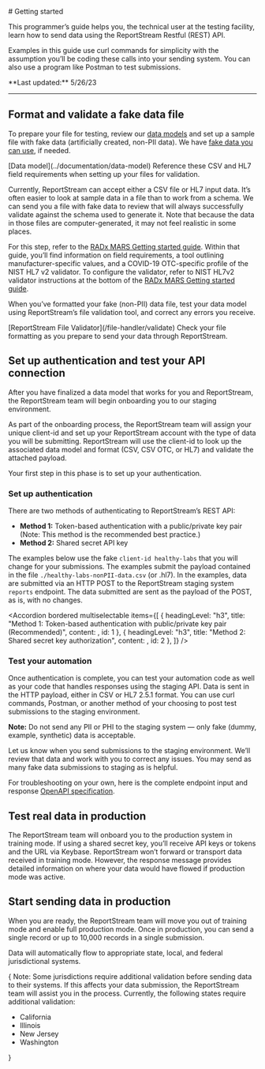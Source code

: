 
<LayoutSidenav><Sidenav /></LayoutSidenav>

<LayoutMain>
# Getting started

<p className="usa-intro text-base">This programmer’s guide helps you, the technical user at the testing facility, learn how to send data using the ReportStream Restful (REST) API.</p>

Examples in this guide use curl commands for simplicity with the assumption you’ll be coding these calls into your sending system.
You can also use a program like Postman to test submissions.

<p className="text-base">**Last updated:** 5/26/23</p>

***

<h2 className="rs-numbered">Format and validate a fake data file</h2>

To prepare your file for testing, review our [data models](../documentation/data-model) and set up a sample file with fake data (artificially created, non-PII data).
We have [fake data you can use](/assets/csv/ReportStream-StandardCSV-ExampleData-20220509.csv), if needed.

<CardGroup>
    <Card className="width-full">
        <CardHeader>[Data model](../documentation/data-model)</CardHeader>
        <CardBody>
            Reference these CSV and HL7 field requirements when setting up your files for validation.
        </CardBody>
    </Card>
</CardGroup>

Currently, ReportStream can accept either a CSV file or HL7 input data. It’s often easier to look at sample data in a file than to work from a schema. 
We can send you a file with fake data to review that will always successfully validate against the schema used to generate it. 
Note that because the data in those files are computer-generated, it may not feel realistic in some places.

<Alert type="tip">For this step, refer to the [RADx MARS Getting started guide](https://www.nibib.nih.gov/covid-19/radx-tech-program/mars/hl7v2-getting-started).
        Within that guide, you’ll find information on field requirements, a tool outlining manufacturer-specific values, and a COVID-19 OTC-specific profile of the NIST HL7 v2 validator. 
        To configure the validator, refer to NIST HL7v2 validator instructions at the bottom of the [RADx MARS Getting started guide](https://www.nibib.nih.gov/covid-19/radx-tech-program/mars/hl7v2-getting-started).</Alert>

When you’ve formatted your fake (non-PII) data file, test your data model using ReportStream’s file validation tool, and correct any errors you receive.

<CardGroup>
    <Card className="width-full">
        <CardHeader typeof="div">[ReportStream File Validator](/file-handler/validate)</CardHeader>
        <CardBody>
            Check your file formatting as you prepare to send your data through ReportStream.
        </CardBody>
    </Card>
</CardGroup>

<h2 className="rs-numbered">Set up authentication and test your API connection</h2>

After you have finalized a data model that works for you and ReportStream, the ReportStream team will begin onboarding you to our staging environment.

As part of the onboarding process, the ReportStream team will assign your unique client-id and set up your ReportStream account with the type of data you will be submitting.
ReportStream will use the client-id to look up the associated data model and format (CSV, CSV OTC, or HL7) and validate the attached payload.

Your first step in this phase is to set up your authentication.

### Set up authentication

There are two methods of authenticating to ReportStream’s REST API:

* **Method 1:** Token-based authentication with a public/private key pair (Note: This method is the recommended best practice.)
* **Method 2:** Shared secret API key

The examples below use the fake `client-id healthy-labs` that you will change for your submissions. 
The examples submit the payload contained in the file `./healthy-labs-nonPII-data.csv` (or .hl7). 
In the examples, data are submitted via an HTTP POST to the ReportStream staging system `reports` endpoint. 
The data submitted are sent as the payload of the POST, as is, with no changes.

<Accordion bordered multiselectable items={[
    {
        headingLevel: "h3",
        title: "Method 1: Token-based authentication with public/private key pair (Recommended)", 
        content: <Method1 />,
        id: 1
    },
    {
        headingLevel: "h3",
        title: "Method 2: Shared secret key authorization", 
        content: <Method2 />,
        id: 2
    },
]} />

### Test your automation

Once authentication is complete, you can test your automation code as well as your code that handles responses using the staging API. 
Data is sent in the HTTP payload, either in CSV or HL7 2.5.1 format. 
You can use curl commands, Postman, or another method of your choosing to post test submissions to the staging environment.

<Alert type="tip">**Note:** Do not send any PII or PHI to the staging system — only fake (dummy, example, synthetic) data is acceptable.</Alert>

Let us know when you send submissions to the staging environment. We’ll review that data and work with you to correct any issues. You may send as many fake data submissions to staging as is helpful.

For troubleshooting on your own, here is the complete endpoint input and response [OpenAPI specification](https://github.com/CDCgov/prime-reportstream/blob/master/prime-router/docs/api).

<h2 className="rs-numbered">Test real data in production</h2>

The ReportStream team will onboard you to the production system in training mode. If using a shared secret key, you’ll receive API keys or tokens and the URL via Keybase. ReportStream won’t forward or transport data received in training mode. However, the response message provides detailed information on where your data would have flowed if production mode was active.

<h2 className="rs-numbered">Start sending data in production</h2>

When you are ready, the ReportStream team will move you out of training mode and enable full production mode. Once in production, you can send a single record or up to 10,000 records in a single submission.

Data will automatically flow to appropriate state, local, and federal jurisdictional systems.

{
<Alert type="tip">
    <span className="text-bold">Note:</span> Some jurisdictions require additional validation before sending data to their systems. If this affects your data submission, the ReportStream team will assist you in the process. Currently, the following states require additional validation:
    <ul>
        <li>California</li>
        <li>Illinois</li>
        <li>New Jersey</li>
        <li>Washington</li>
    </ul>
</Alert>
}
</LayoutMain>